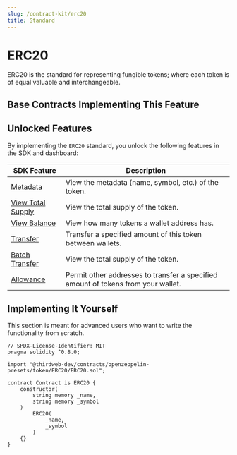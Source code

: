 ```yaml
---
slug: /contract-kit/erc20
title: Standard
---
```



# ERC20

ERC20 is the standard for representing fungible tokens; where each token is of equal valuable and interchangeable.

<ViewContractCodeButton
  link="https://github.com/thirdweb-dev/contracts/blob/main/contracts/openzeppelin-presets/token/ERC20/ERC20.sol"
  name="ERC20"
/>

## Base Contracts Implementing This Feature

<div className="row" style={{ marginBottom: 24 }}>
  <div className="col col--6" style={{ padding: 8 }}>
    <QuickstartCard
      name="ERC20 Base"
      link="/contract-kit/base-contracts/erc-20/erc20base"
      image="/assets/icons/general.png"
    />
  </div>
  <div className="col col--6" style={{ padding: 8 }}>
    <QuickstartCard
      name="ERC20 Vote"
      link="/contract-kit/base-contracts/erc-20/erc20vote"
      image="/assets/icons/general.png"
    />
  </div>
  <div className="col col--6" style={{ padding: 8 }}>
    <QuickstartCard
      name="ERC20 Signature Mint"
      link="/contract-kit/base-contracts/erc-20/erc20signaturemint"
      image="/assets/icons/general.png"
    />
  </div>
  <div className="col col--6" style={{ padding: 8 }}>
    <QuickstartCard
      name="ERC20 Vote Signature Mint"
      link="/contract-kit/base-contracts/erc-20/erc20signaturemint-vote"
      image="/assets/icons/general.png"
    />
  </div>
  <div className="col col--6" style={{ padding: 8 }}>
    <QuickstartCard
      name="ERC20 Drop"
      link="/contract-kit/base-contracts/erc-20/erc20drop"
      image="/assets/icons/general.png"
    />
  </div>
  <div className="col col--6" style={{ padding: 8 }}>
    <QuickstartCard
      name="ERC20 Vote Drop"
      link="/contract-kit/base-contracts/erc-20/erc20drop-vote"
      image="/assets/icons/general.png"
    />
  </div>
</div>

## Unlocked Features

By implementing the `ERC20` standard, you unlock the following features in the SDK and dashboard:

| SDK Feature                                                              | Description                                                                       |
| ------------------------------------------------------------------------ | --------------------------------------------------------------------------------- |
| [Metadata](/sdk/interacting-with-contracts/erc20#get-token-metadata)     | View the metadata (name, symbol, etc.) of the token.                              |
| [View Total Supply](/sdk/interacting-with-contracts/erc20#total-supply)  | View the total supply of the token.                                               |
| [View Balance](/sdk/interacting-with-contracts/erc20#view-token-balance) | View how many tokens a wallet address has.                                        |
| [Transfer](/sdk/interacting-with-contracts/erc20#transfer)               | Transfer a specified amount of this token between wallets.                        |
| [Batch Transfer](/sdk/interacting-with-contracts/erc20#batch-transfer)   | View the total supply of the token.                                               |
| [Allowance](/sdk/interacting-with-contracts/erc20#total-supply)          | Permit other addresses to transfer a specified amount of tokens from your wallet. |

## Implementing It Yourself

This section is meant for advanced users who want to write the functionality from scratch.

```solidity
// SPDX-License-Identifier: MIT
pragma solidity ^0.8.0;

import "@thirdweb-dev/contracts/openzeppelin-presets/token/ERC20/ERC20.sol";

contract Contract is ERC20 {
    constructor(
        string memory _name,
        string memory _symbol
    )
        ERC20(
            _name,
            _symbol
        )
    {}
}
```
